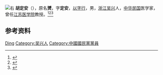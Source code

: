 {{Otheruses|other=名为胡赟的其他人物|胡赟}}
[[File:胡定安.jpg|右]]
'''胡定安'''（{{bd|1898年||1965年}}），原名'''赟'''，字'''定安'''，[[以字行|以字行]]，男，[[浙江|浙江]][[吴兴县|吴兴]]人，[[中华民国|中华民国]]医学家，曾任[[江苏医学院|江苏医学院]]教授。<ref>{{Cite book|title=浙江民国人物大辞典|author=林吕建主编|publisher=浙江大学出版社|year=2013|isbn=|location=杭州|pages=}}</ref><ref>{{Cite book|title=民国人物大辞典|author=徐友春主编; 蔡鸿源, 周兴培副主编|publisher=河北人民出版社|year=1991|isbn=|location=石家庄|pages=}}</ref><ref>{{Cite book|title=20世纪中华人物名字号辞典|author=周家珍编著|publisher=法律出版社|year=2000|isbn=9787503628320|location=北京|pages=}}</ref>

== 参考资料 ==
{{reflist}}

{{制憲國民大會代表}}
{{Navboxes
| title  = 胡定安在[[中华医学会|中华医学会]]的职务
| list1  =
{{中华医学会第十四届理事会}}
{{中华医学会第十五届理事会}}
}}

{{Authority control}}
{{DEFAULTSORT:Hu胡}}
[[Category:胡姓|Ding]]
[[Category:吴兴人|Category:吴兴人]]
[[Category:中國國民黨黨員|Category:中國國民黨黨員]]

{{中国人物小作品}}